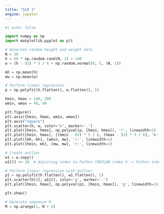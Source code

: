 ```yaml
---
title: "SLR 1"
engine: jupyter
---
```


```python

#| echo: false

import numpy as np
import matplotlib.pyplot as plt

# Generate random height and weight data
N = 10
h = 60 * np.random.rand(N, 1) + 140
w = (h - 92) * 5 / 6 + np.random.normal(0, 5, (N, 1))

mh = np.mean(h)
mw = np.mean(w)

# Perform linear regression
p = np.polyfit(h.flatten(), w.flatten(), 1)

hmin, hmax = 140, 200
wmin, wmax = 40, 90

plt.figure()
plt.axis([hmin, hmax, wmin, wmax])
plt.axis("square")
plt.scatter(h, w, color='b', marker='.')
plt.plot([hmin, hmax], np.polyval(p, [hmin, hmax]), 'r', linewidth=1)
plt.plot([hmin, hmax], [(hmin - 92) * 5 / 6, (hmax - 92) * 5 / 6], 'b--')
plt.plot([mh, mh], [wmin, mw], 'r:', linewidth=1)
plt.plot([hmin, mh], [mw, mw], 'r:', linewidth=1)

# Create outlier
w1 = w.copy()
w1[8] += 10  # Adjusting index to Python (MATLAB index 9 -> Python index 8)

# Perform linear regression with outlier
p1 = np.polyfit(h.flatten(), w1.flatten(), 1)
plt.scatter(h[8], w1[8], color='g', marker='.')
plt.plot([hmin, hmax], np.polyval(p1, [hmin, hmax]), 'g', linewidth=1)

plt.show()

# Generate sequence M
M = np.arange(2, N + 2)



```